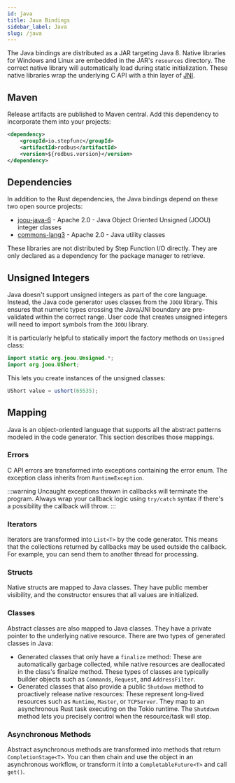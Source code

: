 ```yaml
---
id: java
title: Java Bindings
sidebar_label: Java
slug: /java
---
```



The Java bindings are distributed as a JAR targeting Java 8. Native libraries for Windows and Linux are embedded in the JAR's `resources` directory. The
correct native library will automatically load during static initialization. These native libraries wrap the underlying C API with a thin layer of
[JNI](https://docs.oracle.com/javase/8/docs/technotes/guides/jni/).

## Maven

Release artifacts are published to Maven central. Add this dependency to incorporate them into your projects:

```xml
<dependency>
    <groupId>io.stepfunc</groupId>
    <artifactId>rodbus</artifactId>
    <version>${rodbus.version}</version>
</dependency>
```

## Dependencies

In addition to the Rust dependencies, the Java bindings depend on these two open source projects:

* [joou-java-6](https://github.com/jOOQ/jOOU) - Apache 2.0 - Java Object Oriented Unsigned (JOOU) integer classes
* [commons-lang3](https://github.com/apache/commons-lang) - Apache 2.0 - Java utility classes

These libraries are not distributed by Step Function I/O directly. They are only declared as a dependency for the package manager to retrieve.

## Unsigned Integers

Java doesn't support unsigned integers as part of the core language. Instead, the Java code generator uses classes from the `JOOU` library. This ensures that numeric types crossing the Java/JNI boundary are pre-validated within the correct range. User code that creates unsigned integers will need to import symbols from the `JOOU` library.

It is particularly helpful to statically import the factory methods on `Unsigned` class:

```java
import static org.joou.Unsigned.*;
import org.joou.UShort;
```

This lets you create instances of the unsigned classes:

```java
UShort value = ushort(65535);
```

## Mapping

Java is an object-oriented language that supports all the abstract patterns modeled in the code generator. This section describes those mappings.

### Errors

C API errors are transformed into exceptions containing the error enum. The exception class inherits from `RuntimeException`.

:::warning
Uncaught exceptions thrown in callbacks will terminate the program. Always wrap your callback logic using `try/catch` syntax if there's a possibility the callback will throw.
:::


### Iterators

Iterators are transformed into `List<T>` by the code generator. This means that the collections returned by callbacks may be
used outside the callback. For example, you can send them to another thread for processing.

### Structs

Native structs are mapped to Java classes. They have public member visibility, and the constructor ensures that all values are initialized.

### Classes

Abstract classes are also mapped to Java classes. They have a private pointer to the underlying native resource. There are two types of generated classes in Java: 
* Generated classes that only have a `finalize` method: These are automatically garbage collected, while native resources are deallocated in the class's finalize method. These types of classes are typically builder objects such as `Commands`, `Request`, and `AddressFilter`. 
* Generated classes that also provide a public `Shutdown` method to proactively release native resources: These represent long-lived resources such as `Runtime`, `Master`, or `TCPServer`. They map to an asynchronous Rust task executing on the Tokio runtime. The `Shutdown` method lets you precisely control when the resource/task will stop.


### Asynchronous Methods

Abstract asynchronous methods are transformed into methods that return `CompletionStage<T>`. You can then chain and use the object in an asynchronous
workflow, or transform it into a `CompletableFuture<T>` and call `get()`.
